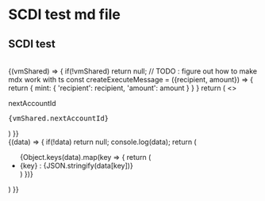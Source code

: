 

# SCDI test md file

## SCDI test

<br />

<div className='max-w-[600px] overflow-auto'>
	<ResetButton />
	<VmWrapper storageId='test' initOptions={{
		contractUrl: '/wasm/cw20_base.wasm',
		instantiateObj: {
			"name": "picasso",
			"symbol": "PICA",
			"decimals": 12,
			"initial_balances": [],
			"mint": {
				"minter": "0",
				"cap": null
			},
			"marketing": null
		}
	}}>
		{(vmShared) => {
			if(!vmShared) return null;
			//	TODO : figure out how to make mdx work with ts
			const createExecuteMessage = ({recipient, amount}) => {
				return {
					mint: {
						'recipient': recipient,
						'amount': amount
					}
				}
			}
			return (
				<>
					<p>nextAccountId</p>
					<pre>{vmShared.nextAccountId}</pre>
					<div className={'my-5'}>
						<VmExecute storageId={'test'} inputParams={{recipient: '150', amount: '10'}} createExecuteMessage={createExecuteMessage} vmShared={vmShared} />
					</div>
				</>
			)
		}}
	</VmWrapper>
	<div className={'bg-gray-600 rounded-2xl px-5 py-2'}>
		<VmDisplayStorageWrapper storageId='test'>
			{(data) => {
				if(!data) return null;
				console.log(data);
				return (
					<ul>
						{Object.keys(data).map(key => {
							return (
								<li key={key}>
									{key} : <span className={'bg-gray-500'}>{JSON.stringify(data[key])}</span>
								</li>
							)
						})}
					</ul>
				)
			}}
		</VmDisplayStorageWrapper>
	</div>
</div>
